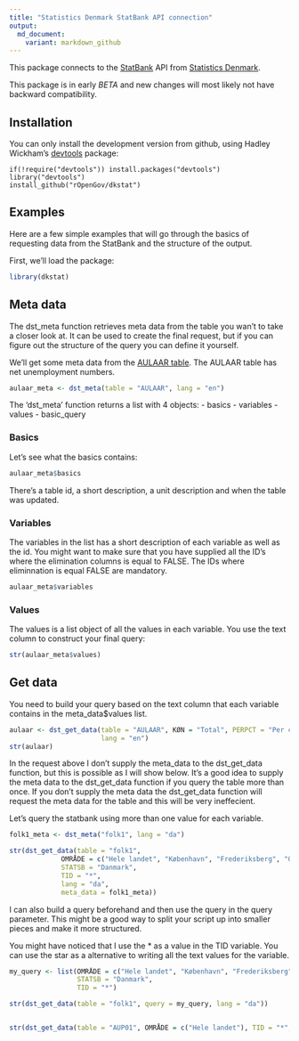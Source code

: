 ```yaml
---
title: "Statistics Denmark StatBank API connection"
output: 
  md_document:
    variant: markdown_github
---
```


This package connects to the [StatBank](http://www.statistikbanken.dk/statbank5a/) API from [Statistics Denmark](http://www.dst.dk).

This package is in early *BETA* and new changes will most likely not have backward compatibility.

## Installation

You can only install the development version from github, using Hadley Wickham's [devtools](http://cran.r-project.org/web/packages/devtools/index.html) package:

```
if(!require("devtools")) install.packages("devtools")
library("devtools")
install_github("rOpenGov/dkstat")
```

## Examples

Here are a few simple examples that will go through the basics of requesting data from the StatBank
and the structure of the output.  

First, we'll load the package:

```r
library(dkstat)
```

## Meta data

The dst_meta function retrieves meta data from the table you wan't to take a closer look at. It can be used to create the final request, but if you can figure out the structure of the query you can define it yourself.

We'll get some meta data from the [AULAAR table](http://www.statistikbanken.dk/AULAAR). The AULAAR table has net unemployment numbers.

```r
aulaar_meta <- dst_meta(table = "AULAAR", lang = "en")
```

The 'dst_meta' function returns a list with 4 objects:
- basics
- variables
- values 
- basic_query

### Basics

Let's see what the basics contains:

```r
aulaar_meta$basics
```

There's a table id, a short description, a unit description and when the table was updated.

### Variables

The variables in the list has a short description of each variable as well as the id. You might want to make sure that
you have supplied all the ID's where the elimination columns is equal to FALSE. The IDs where eliminnation is equal
FALSE are mandatory.

```r
aulaar_meta$variables
```

### Values

The values is a list object of all the values in each variable. You use the text column to construct your final query:

```r
str(aulaar_meta$values)
```


## Get data

You need to build your query based on the text column that each variable contains in the meta_data$values list.


```r
aulaar <- dst_get_data(table = "AULAAR", KØN = "Total", PERPCT = "Per cent of the labour force", Tid = 2013,
                       lang = "en")
str(aulaar)
```


In the request above I don't supply the meta_data to the dst_get_data function, but this is possible
as I will show below. It's a good idea to supply the meta data to the dst_get_data function if you
query the table more than once. If you don't supply the meta data the dst_get_data function will
request the meta data for the table and this will be very ineffecient.

Let's query the statbank using more than one value for each variable.

```r

folk1_meta <- dst_meta("folk1", lang = "da")

str(dst_get_data(table = "folk1", 
             OMRÅDE = c("Hele landet", "København", "Frederiksberg", "Odense"), 
             STATSB = "Danmark", 
             TID = "*", 
             lang = "da", 
             meta_data = folk1_meta))

```


I can also build a query beforehand and then use the query in the query parameter. This might
be a good way to split your script up into smaller pieces and make it more structured.  

You might have noticed that I use the * as a value in the TID variable. You can use the star as a alternative
to writing all the text values for the variable.  

```r

my_query <- list(OMRÅDE = c("Hele landet", "København", "Frederiksberg", "Odense"),
                 STATSB = "Danmark",
                 TID = "*")

str(dst_get_data(table = "folk1", query = my_query, lang = "da"))


str(dst_get_data(table = "AUP01", OMRÅDE = c("Hele landet"), TID = "*", lang = "da"))

```



